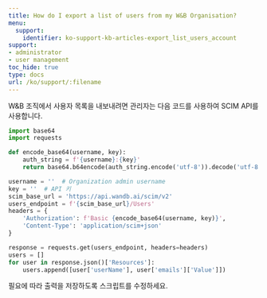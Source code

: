 ---
title: How do I export a list of users from my W&B Organisation?
menu:
  support:
    identifier: ko-support-kb-articles-export_list_users_account
support:
- administrator
- user management
toc_hide: true
type: docs
url: /ko/support/:filename
---

W&B 조직에서 사용자 목록을 내보내려면 관리자는 다음 코드를 사용하여 SCIM API를 사용합니다.

```python
import base64
import requests

def encode_base64(username, key):
    auth_string = f'{username}:{key}'
    return base64.b64encode(auth_string.encode('utf-8')).decode('utf-8')

username = ''  # Organization admin username
key = ''  # API 키
scim_base_url = 'https://api.wandb.ai/scim/v2'
users_endpoint = f'{scim_base_url}/Users'
headers = {
    'Authorization': f'Basic {encode_base64(username, key)}',
    'Content-Type': 'application/scim+json'
}

response = requests.get(users_endpoint, headers=headers)
users = []
for user in response.json()['Resources']:
    users.append([user['userName'], user['emails']['Value']])
```

필요에 따라 출력을 저장하도록 스크립트를 수정하세요.
